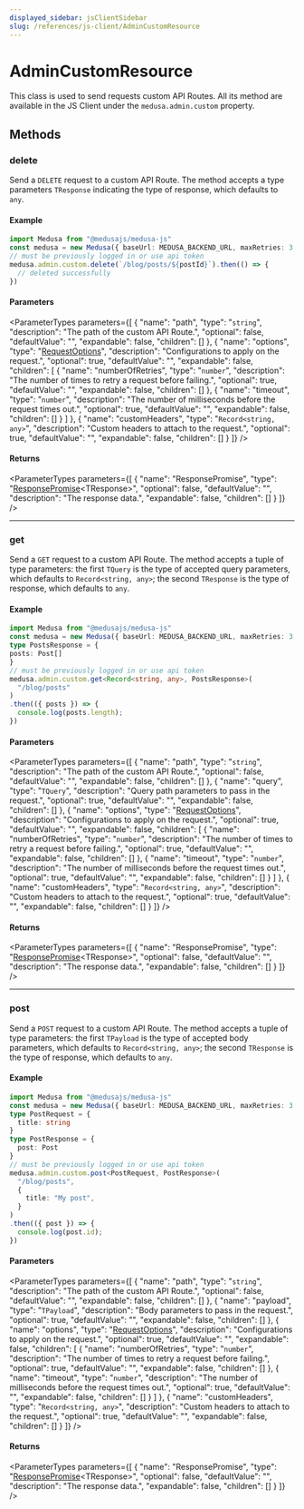 ```yaml
---
displayed_sidebar: jsClientSidebar
slug: /references/js-client/AdminCustomResource
---
```



# AdminCustomResource

This class is used to send requests custom API Routes. All its method
are available in the JS Client under the `medusa.admin.custom` property.

## Methods

### delete

Send a `DELETE` request to a custom API Route. The method accepts a type parameters `TResponse` indicating the type of response, which defaults to `any`.

#### Example

```ts
import Medusa from "@medusajs/medusa-js"
const medusa = new Medusa({ baseUrl: MEDUSA_BACKEND_URL, maxRetries: 3 })
// must be previously logged in or use api token
medusa.admin.custom.delete(`/blog/posts/${postId}`).then(() => {
  // deleted successfully
})
```

#### Parameters

<ParameterTypes parameters={[
  {
    "name": "path",
    "type": "`string`",
    "description": "The path of the custom API Route.",
    "optional": false,
    "defaultValue": "",
    "expandable": false,
    "children": []
  },
  {
    "name": "options",
    "type": "[RequestOptions](../internal/interfaces/internal.RequestOptions.mdx)",
    "description": "Configurations to apply on the request.",
    "optional": true,
    "defaultValue": "",
    "expandable": false,
    "children": [
      {
        "name": "numberOfRetries",
        "type": "`number`",
        "description": "The number of times to retry a request before failing.",
        "optional": true,
        "defaultValue": "",
        "expandable": false,
        "children": []
      },
      {
        "name": "timeout",
        "type": "`number`",
        "description": "The number of milliseconds before the request times out.",
        "optional": true,
        "defaultValue": "",
        "expandable": false,
        "children": []
      }
    ]
  },
  {
    "name": "customHeaders",
    "type": "`Record<string, any>`",
    "description": "Custom headers to attach to the request.",
    "optional": true,
    "defaultValue": "",
    "expandable": false,
    "children": []
  }
]} />

#### Returns

<ParameterTypes parameters={[
  {
    "name": "ResponsePromise",
    "type": "[ResponsePromise](../internal/types/internal.ResponsePromise.mdx)&#60;TResponse&#62;",
    "optional": false,
    "defaultValue": "",
    "description": "The response data.",
    "expandable": false,
    "children": []
  }
]} />

___

### get

Send a `GET` request to a custom API Route. The method accepts a tuple of type parameters: the first `TQuery` is the type of accepted query parameters,
which defaults to `Record<string, any>`; the second `TResponse` is the type of response, which defaults to `any`.

#### Example

```ts
import Medusa from "@medusajs/medusa-js"
const medusa = new Medusa({ baseUrl: MEDUSA_BACKEND_URL, maxRetries: 3 })
type PostsResponse = {
posts: Post[]
}
// must be previously logged in or use api token
medusa.admin.custom.get<Record<string, any>, PostsResponse>(
  "/blog/posts"
)
.then(({ posts }) => {
  console.log(posts.length);
})
```

#### Parameters

<ParameterTypes parameters={[
  {
    "name": "path",
    "type": "`string`",
    "description": "The path of the custom API Route.",
    "optional": false,
    "defaultValue": "",
    "expandable": false,
    "children": []
  },
  {
    "name": "query",
    "type": "`TQuery`",
    "description": "Query path parameters to pass in the request.",
    "optional": true,
    "defaultValue": "",
    "expandable": false,
    "children": []
  },
  {
    "name": "options",
    "type": "[RequestOptions](../internal/interfaces/internal.RequestOptions.mdx)",
    "description": "Configurations to apply on the request.",
    "optional": true,
    "defaultValue": "",
    "expandable": false,
    "children": [
      {
        "name": "numberOfRetries",
        "type": "`number`",
        "description": "The number of times to retry a request before failing.",
        "optional": true,
        "defaultValue": "",
        "expandable": false,
        "children": []
      },
      {
        "name": "timeout",
        "type": "`number`",
        "description": "The number of milliseconds before the request times out.",
        "optional": true,
        "defaultValue": "",
        "expandable": false,
        "children": []
      }
    ]
  },
  {
    "name": "customHeaders",
    "type": "`Record<string, any>`",
    "description": "Custom headers to attach to the request.",
    "optional": true,
    "defaultValue": "",
    "expandable": false,
    "children": []
  }
]} />

#### Returns

<ParameterTypes parameters={[
  {
    "name": "ResponsePromise",
    "type": "[ResponsePromise](../internal/types/internal.ResponsePromise.mdx)&#60;TResponse&#62;",
    "optional": false,
    "defaultValue": "",
    "description": "The response data.",
    "expandable": false,
    "children": []
  }
]} />

___

### post

Send a `POST` request to a custom API Route. The method accepts a tuple of type parameters: the first `TPayload` is the type of accepted body parameters,
which defaults to `Record<string, any>`; the second `TResponse` is the type of response, which defaults to `any`.

#### Example

```ts
import Medusa from "@medusajs/medusa-js"
const medusa = new Medusa({ baseUrl: MEDUSA_BACKEND_URL, maxRetries: 3 })
type PostRequest = {
  title: string
}
type PostResponse = {
  post: Post
}
// must be previously logged in or use api token
medusa.admin.custom.post<PostRequest, PostResponse>(
  "/blog/posts",
  {
    title: "My post",
  }
)
.then(({ post }) => {
  console.log(post.id);
})
```

#### Parameters

<ParameterTypes parameters={[
  {
    "name": "path",
    "type": "`string`",
    "description": "The path of the custom API Route.",
    "optional": false,
    "defaultValue": "",
    "expandable": false,
    "children": []
  },
  {
    "name": "payload",
    "type": "`TPayload`",
    "description": "Body parameters to pass in the request.",
    "optional": true,
    "defaultValue": "",
    "expandable": false,
    "children": []
  },
  {
    "name": "options",
    "type": "[RequestOptions](../internal/interfaces/internal.RequestOptions.mdx)",
    "description": "Configurations to apply on the request.",
    "optional": true,
    "defaultValue": "",
    "expandable": false,
    "children": [
      {
        "name": "numberOfRetries",
        "type": "`number`",
        "description": "The number of times to retry a request before failing.",
        "optional": true,
        "defaultValue": "",
        "expandable": false,
        "children": []
      },
      {
        "name": "timeout",
        "type": "`number`",
        "description": "The number of milliseconds before the request times out.",
        "optional": true,
        "defaultValue": "",
        "expandable": false,
        "children": []
      }
    ]
  },
  {
    "name": "customHeaders",
    "type": "`Record<string, any>`",
    "description": "Custom headers to attach to the request.",
    "optional": true,
    "defaultValue": "",
    "expandable": false,
    "children": []
  }
]} />

#### Returns

<ParameterTypes parameters={[
  {
    "name": "ResponsePromise",
    "type": "[ResponsePromise](../internal/types/internal.ResponsePromise.mdx)&#60;TResponse&#62;",
    "optional": false,
    "defaultValue": "",
    "description": "The response data.",
    "expandable": false,
    "children": []
  }
]} />
